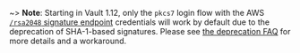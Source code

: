 ~> **Note**: Starting in Vault 1.12, only the `pkcs7` login flow with the AWS
   [`/rsa2048` signature endpoint](https://docs.aws.amazon.com/AWSEC2/latest/UserGuide/verify-rsa2048.html)
   credentials will work by default due to the deprecation of SHA-1-based signatures.
   Please see [the deprecation FAQ](/docs/deprecation/faq#q-what-is-the-impact-of-removing-support-for-x-509-certificates-with-signatures-that-use-sha-1)
   for more details and a workaround.
